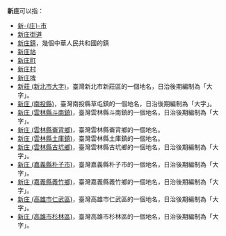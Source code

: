 {{noteTA
|T=新庄
|1=新庄
}}
'''新庄'''可以指：
* [[新庄市|新-{庄}-市]]
*[[新庄街道|新庄街道]]
* [[新庄鎮|新庄鎮]]，幾個中華人民共和國的鎮
* [[新庄站|新庄站]]
* [[新庄町|新庄町]]
* [[新庄村|新庄村]]
* [[新庄埤|新庄埤]]
* [[新莊_(新北市大字)|新莊 (新北市大字)]]，臺灣新北市新莊區的一個地名，日治後期編制為「大字」。
* [[新庄_(南投縣)|新庄 (南投縣)]]，臺灣南投縣草屯鎮的一個地名，日治後期編制為「大字」。
* [[新庄_(雲林縣斗南鎮)|新庄 (雲林縣斗南鎮)]]，臺灣雲林縣斗南鎮的一個地名，日治後期編制為「大字」。
* [[新庄_(雲林縣崙背鄉)|新庄 (雲林縣崙背鄉)]]，臺灣雲林縣崙背鄉的一個地名。
* [[新庄_(雲林縣土庫鎮)|新庄 (雲林縣土庫鎮)]]，臺灣雲林縣土庫鎮的一個地名。
* [[新庄_(雲林縣古坑鄉)|新庄 (雲林縣古坑鄉)]]，臺灣雲林縣古坑鄉的一個地名，日治後期編制為「大字」。
* [[新庄_(嘉義縣朴子市)|新庄 (嘉義縣朴子市)]]，臺灣嘉義縣朴子市的一個地名，日治後期編制為「大字」。
* [[新庄_(嘉義縣義竹鄉)|新庄 (嘉義縣義竹鄉)]]，臺灣嘉義縣義竹鄉的一個地名，日治後期編制為「大字」。
* [[新庄_(高雄市仁武區)|新庄 (高雄市仁武區)]]，臺灣高雄市仁武區的一個地名，日治後期編制為「大字」。 
* [[新庄_(高雄市杉林區)|新庄 (高雄市杉林區)]]，臺灣高雄市杉林區的一個地名，日治後期編制為「大字」。 
{{消歧義|X|Cat=二字地名消歧義}}